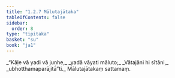 ```yaml
---
title: "1.2.7 Mālutajātaka"
tableOfContents: false
sidebar:
  order: 8
type: "tipitaka"
basket: "su"
book: "ja1"
---
```



<DynamicBreadcrumb />

<Division number="17" book="ja1" bookNo="22" page="5">

<Paragraph number="36" type="verses" book="ja1">
_“Kāḷe vā yadi vā juṇhe,_  
_yadā vāyati māluto;_  
_Vātajāni hi sītāni,_  
_ubhotthamaparājitā”ti._  


</Paragraph>
</Division>

<Paragraph number="37" type="center" book="ja1">
Mālutajātakaṃ sattamaṃ.
</Paragraph>